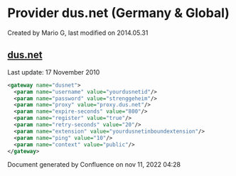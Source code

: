 
# Provider dus.net (Germany & Global) 

 Created by  Mario G, last modified on 2014.05.31

## [dus.net](http://www.dus.net)

Last update: 17 November 2010

```xml
<gateway name="dusnet">
  <param name="username" value="yourdusnetid"/>
  <param name="password" value="strenggeheim"/>
  <param name="proxy" value="proxy.dus.net"/>
  <param name="expire-seconds" value="800"/>
  <param name="register" value="true"/>
  <param name="retry-seconds" value="20"/>
  <param name="extension" value="yourdusnetinboundextension"/>
  <param name="ping" value="10"/>
  <param name="context" value="public"/>
</gateway>
```

Document generated by Confluence on nov 11, 2022 04:28
